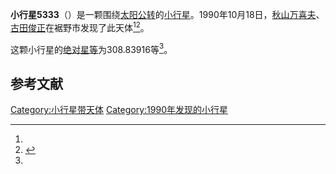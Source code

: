 {{Infobox planet
| bgcolour = #FFFFC0
| name = 5333 Kanaya
| symbol = 
| image = 
| caption = 
| discovery = yes
| discovery_ref = 
| discoverer = [[秋山万喜夫|秋山万喜夫]]、[[古田俊正|古田俊正]]
| discovery_site = [[裾野市|裾野市]] 
| discovered = 1990年10月18日
| designations = yes
| mp_name = 
| named_after = 
| alt_names = 1990 UH/ 1974 HC2 / 1979 SJ2 / 1981 EJ49 / 1985 JE2
| mp_category = [[主带小行星|主带小行星]]
| orbit_ref = <ref name="a">[http://ssd.jpl.nasa.gov/sbdb.cgi?sstr=5333 5333 Kanaya] {{Wayback|url=http://ssd.jpl.nasa.gov/sbdb.cgi?sstr=5333 |date=20201124020357 }}，小行星數據庫瀏覽器（JPL Small-Body Database Browser）－[[美国国家航空航天局|美国国家航空航天局]]喷气推进实验室</ref>
| epoch = 2456400.5 (2013年4月18日更新)
| aphelion = {{convert|2.7382601|AU|km|3|abbr=on|lk=out}}
| perihelion = {{convert|1.9525017|AU|km|3|abbr=on}}
| semimajor = {{convert|2.3453809|AU|km|3|abbr=on}}
| eccentricity = 0.1675119
| period = 1311.953688 [[日|日]]<br />3.59[[儒略年|儒略年]]
| avg_speed = 
| inclination = 10.97033
| asc_node = 208.42383
| mean_anomaly = 
| arg_peri = 308.83916
| satellites = 
| physical_characteristics = yes
| dimensions = 
| mass = 
| density = 
| surface_grav = 
| escape_velocity = 
| sidereal_day = 
| axial_tilt = 
| pole_ecliptic_lat = 
| pole_ecliptic_lon = 
| albedo = 
| temperatures= 
| temp_name1 = 
| mean_temp_1 = 
| max_temp_1 = 
| temp_name2 = 
| max_temp_2 = 
| spectral_type = 
| abs_magnitude = 308.83916
}}

'''小行星5333'''（{{lang-en|5333 Kanaya}}）是一颗围绕[[太阳|太阳]][[公转|公转]]的[[小行星|小行星]]。1990年10月18日，[[秋山万喜夫|秋山万喜夫]]、[[古田俊正|古田俊正]]在裾野市发现了此天体<ref name="a" /><ref>{{cite news|title=小行星列表|url=http://cfa-www.harvard.edu/iau/lists/NumberedMPs.txt|accessdate=2013-07-08|newspaper=哈佛大学|archive-date=2008-05-17|archive-url=https://web.archive.org/web/20080517010638/http://cfa-www.harvard.edu/iau/lists/NumberedMPs.txt|dead-url=no}}</ref>。

这颗小行星的[[绝对星等|绝对星等]]为308.83916等<ref name="a" />。

==参考文献==
{{reflist}}
{{Minor Planet Number|[[小行星5332|小行星5332]]|[[小行星5334|小行星5334]]}}

{{小天体}}

[[Category:小行星带天体|Category:小行星带天体]]
[[Category:1990年发现的小行星|Category:1990年发现的小行星]]

{{asteroid-stub}}